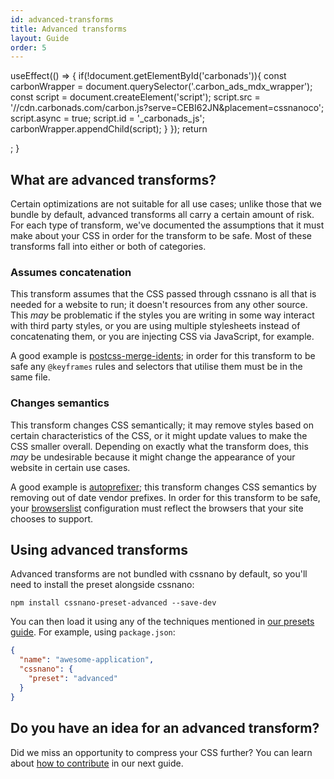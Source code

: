 ```yaml
---
id: advanced-transforms
title: Advanced transforms
layout: Guide
order: 5
---
```



  useEffect(() => {
    if(!document.getElementById('carbonads')){
      const carbonWrapper = document.querySelector('.carbon_ads_mdx_wrapper');
      const script = document.createElement('script');
      script.src = '//cdn.carbonads.com/carbon.js?serve=CEBI62JN&placement=cssnanoco';
      script.async = true;
      script.id = '_carbonads_js';
      carbonWrapper.appendChild(script);
    }
  });
  return  <div className="carbon_ads_mdx_wrapper"></div>;
}

<CarbonAds/>

## What are advanced transforms?

Certain optimizations are not suitable for all use cases; unlike those that
we bundle by default, advanced transforms all carry a certain amount of risk.
For each type of transform, we've documented the assumptions that it must make
about your CSS in order for the transform to be safe. Most of these transforms
fall into either or both of categories.

### Assumes concatenation

This transform assumes that the CSS passed through cssnano is all that is needed
for a website to run; it doesn't resources from any other source. This _may_ be
problematic if the styles you are writing in some way interact with third party
styles, or you are using multiple stylesheets instead of concatenating them, or
you are injecting CSS via JavaScript, for example.

A good example is [postcss-merge-idents]; in order for this transform to be safe
any `@keyframes` rules and selectors that utilise them must be in the same file.

[postcss-merge-idents]: https://github.com/cssnano/cssnano/tree/master/packages/postcss-merge-idents

### Changes semantics

This transform changes CSS semantically; it may remove styles based on certain
characteristics of the CSS, or it might update values to make the CSS smaller
overall. Depending on exactly what the transform does, this _may_ be undesirable
because it might change the appearance of your website in certain use cases.

A good example is [autoprefixer]; this transform changes CSS semantics by
removing out of date vendor prefixes. In order for this transform to be safe,
your [browserslist] configuration must reflect the browsers that your site
chooses to support.

[autoprefixer]: https://github.com/postcss/autoprefixer

[browserslist]: https://github.com/ai/browserslist


## Using advanced transforms

Advanced transforms are not bundled with cssnano by default, so you'll need
to install the preset alongside cssnano:

```shell
npm install cssnano-preset-advanced --save-dev
```

You can then load it using any of the techniques mentioned in
[our presets guide](/guides/presets). For example, using `package.json`:

```json
{
  "name": "awesome-application",
  "cssnano": {
    "preset": "advanced"
  }
}
```


## Do you have an idea for an advanced transform?

Did we miss an opportunity to compress your CSS further? You can learn about
[how to contribute](/guides/contributing) in our next guide.
